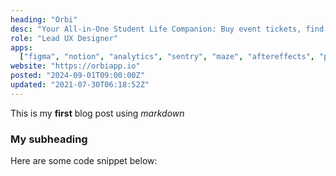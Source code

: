 ```yaml
---
heading: "Orbi"
desc: "Your All-in-One Student Life Companion: Buy event tickets, find discounts, and discover career opportunities. All in one place."
role: "Lead UX Designer"
apps:
  ["figma", "notion", "analytics", "sentry", "maze", "aftereffects", "premiere"]
website: "https://orbiapp.io"
posted: "2024-09-01T09:00:00Z"
updated: "2021-07-30T06:18:52Z"
---
```


This is my **first** blog post using _markdown_

### My subheading

Here are some code snippet below:
